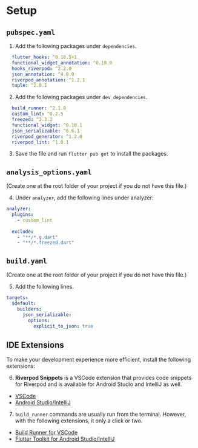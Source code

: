 # Setup

## `pubspec.yaml`

1. Add the following packages under `dependencies`.

```yaml
  flutter_hooks: ^0.18.5+1
  functional_widget_annotation: ^0.10.0
  hooks_riverpod: ^2.2.0
  json_annotation: ^4.8.0
  riverpod_annotation: ^1.2.1
  tuple: ^2.0.1
```

2. Add the following packages under `dev_dependencies`.

```yaml
  build_runner: ^2.1.8
  custom_lint: ^0.2.5
  freezed: ^2.3.2
  functional_widget: ^0.10.1
  json_serializable: ^6.6.1
  riverpod_generator: ^1.2.0
  riverpod_lint: ^1.0.1
```

3. Save the file and run `flutter pub get` to install the packages.

## `analysis_options.yaml`

(Create one at the root folder of your project if you do not have this file.)

4. Under `analyzer`, add the following lines under analyzer:

```yaml
analyzer:
  plugins:
    - custom_lint
    
  exclude:
    - "**/*.g.dart"
    - "**/*.freezed.dart"
```

## `build.yaml`

(Create one at the root folder of your project if you do not have this file.)

5. Add the following lines.
```yaml
targets:
  $default:
    builders:
      json_serializable:
        options:
          explicit_to_json: true
```

## IDE Extensions

To make your development experience more efficient, install the following extensions:

6. **Riverpod Snippets** is a VSCode extension that provides code snippets for Riverpod and is available for Android Studio and IntelliJ as well. 
  - [VSCode](https://marketplace.visualstudio.com/items?itemName=robert-brunhage.flutter-riverpod-snippets)
  - [Android Studio/IntelliJ](https://plugins.jetbrains.com/plugin/14641-flutter-riverpod-snippets)

7. `build_runner` commands are usually run from the terminal. However, with the following extensions, it only a click or two. 
  - [Build Runner for VSCode](https://marketplace.visualstudio.com/items?itemName=GaetSchwartz.build-runner)
  - [Flutter Toolkit for Android Studio/IntelliJ](https://plugins.jetbrains.com/plugin/14442-flutter-toolkit)